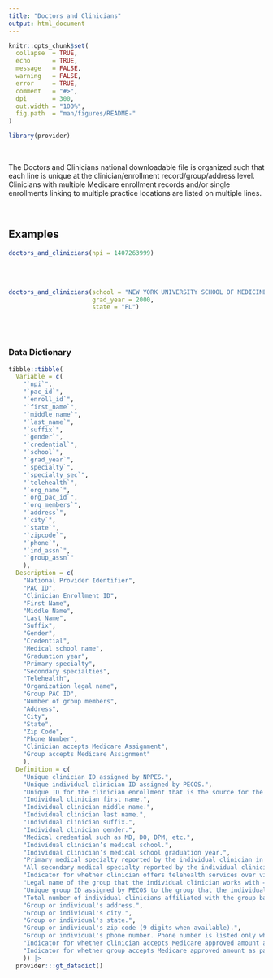 ```yaml
---
title: "Doctors and Clinicians"
output: html_document
---
```


```r
knitr::opts_chunk$set(
  collapse  = TRUE,
  echo      = TRUE, 
  message   = FALSE, 
  warning   = FALSE,
  error     = TRUE,
  comment   = "#>",
  dpi       = 300, 
  out.width = "100%",
  fig.path  = "man/figures/README-"
)
```

```r
library(provider)
```

<br>

The Doctors and Clinicians national downloadable file is organized such that each line is unique at the clinician/enrollment record/group/address level. Clinicians with multiple Medicare enrollment records and/or single enrollments linking to multiple practice locations are listed on multiple lines.

<br>

## Examples


```r
doctors_and_clinicians(npi = 1407263999)
```

<br><br>

```r
doctors_and_clinicians(school = "NEW YORK UNIVERSITY SCHOOL OF MEDICINE", 
                       grad_year = 2000, 
                       state = "FL")
```

<br><br>

### Data Dictionary

```r
tibble::tibble(
  Variable = c(
    "`npi`",
    "`pac_id`",
    "`enroll_id`",
    "`first_name`",
    "`middle_name`",
    "`last_name`",
    "`suffix`",
    "`gender`",
    "`credential`",
    "`school`",
    "`grad_year`",
    "`specialty`",
    "`specialty_sec`",
    "`telehealth`",
    "`org_name`",
    "`org_pac_id`",
    "`org_members`",
    "`address`",
    "`city`",
    "`state`",
    "`zipcode`",
    "`phone`",
    "`ind_assn`",
    "`group_assn`"
    ),
  Description = c(
    "National Provider Identifier",
    "PAC ID",
    "Clinician Enrollment ID",
    "First Name",
    "Middle Name",
    "Last Name", 
    "Suffix",
    "Gender",
    "Credential",
    "Medical school name",
    "Graduation year",
    "Primary specialty",
    "Secondary specialties",
    "Telehealth",
    "Organization legal name",
    "Group PAC ID",
    "Number of group members",
    "Address",
    "City",
    "State",
    "Zip Code",
    "Phone Number",
    "Clinician accepts Medicare Assignment",
    "Group accepts Medicare Assignment"
    ),
  Definition = c(
    "Unique clinician ID assigned by NPPES.", 
    "Unique individual clinician ID assigned by PECOS.", 
    "Unique ID for the clinician enrollment that is the source for the data in the observation.",
    "Individual clinician first name.",
    "Individual clinician middle name.",
    "Individual clinician last name.",
    "Individual clinician suffix.",
    "Individual clinician gender.",
    "Medical credential such as MD, DO, DPM, etc.",
    "Individual clinician’s medical school.",
    "Individual clinician’s medical school graduation year.",
    "Primary medical specialty reported by the individual clinician in the selected enrollment.",
    "All secondary medical specialty reported by the individual clinician in the selected enrollment.",
    "Indicator for whether clinician offers telehealth services over video and/or audio.  `Y` = Medicare fee-for-service claims indicate that clinician offers telehealth services.",
    "Legal name of the group that the individual clinician works with – will be blank if the address is not linked to a group.",
    "Unique group ID assigned by PECOS to the group that the individual clinician works with – will be blank if the address is not linked to a group.",
    "Total number of individual clinicians affiliated with the group based on Group Practice PAC ID.",
    "Group or individual's address.",
    "Group or individual's city.",
    "Group or individual's state.",
    "Group or individual's zip code (9 digits when available).",
    "Group or individual's phone number. Phone number is listed only when there is a single phone number available for the address.",
    "Indicator for whether clinician accepts Medicare approved amount as payment in full. `Y` = Clinician accepts Medicare approved amount as payment in full.  `M` = Clinician may accept Medicare Assignment.",
    "Indicator for whether group accepts Medicare approved amount as payment in full. `Y` = Group accepts Medicare approved amount as payment in full.  `M` = Group may accept Medicare Assignment."
    )) |> 
  provider:::gt_datadict()
```
